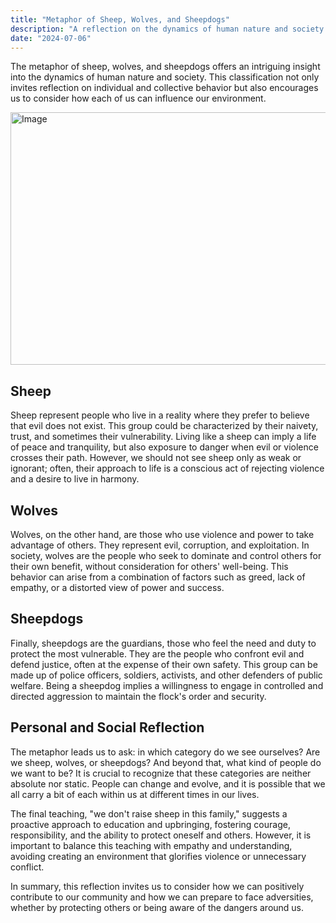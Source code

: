 ```yaml
---
title: "Metaphor of Sheep, Wolves, and Sheepdogs"
description: "A reflection on the dynamics of human nature and society through the metaphor of sheep, wolves, and sheepdogs."
date: "2024-07-06"
---
```


The metaphor of sheep, wolves, and sheepdogs offers an intriguing insight into the dynamics of human nature and society. This classification not only invites reflection on individual and collective behavior but also encourages us to consider how each of us can influence our environment.

<Image
  src="/sheep-wolves-sheepdogs.webp"
  width="718"
  height="404"
  alt="Image"
/>

## Sheep

Sheep represent people who live in a reality where they prefer to believe that evil does not exist. This group could be characterized by their naivety, trust, and sometimes their vulnerability. Living like a sheep can imply a life of peace and tranquility, but also exposure to danger when evil or violence crosses their path. However, we should not see sheep only as weak or ignorant; often, their approach to life is a conscious act of rejecting violence and a desire to live in harmony.

## Wolves

Wolves, on the other hand, are those who use violence and power to take advantage of others. They represent evil, corruption, and exploitation. In society, wolves are the people who seek to dominate and control others for their own benefit, without consideration for others' well-being. This behavior can arise from a combination of factors such as greed, lack of empathy, or a distorted view of power and success.

## Sheepdogs

Finally, sheepdogs are the guardians, those who feel the need and duty to protect the most vulnerable. They are the people who confront evil and defend justice, often at the expense of their own safety. This group can be made up of police officers, soldiers, activists, and other defenders of public welfare. Being a sheepdog implies a willingness to engage in controlled and directed aggression to maintain the flock's order and security.

## Personal and Social Reflection

The metaphor leads us to ask: in which category do we see ourselves? Are we sheep, wolves, or sheepdogs? And beyond that, what kind of people do we want to be? It is crucial to recognize that these categories are neither absolute nor static. People can change and evolve, and it is possible that we all carry a bit of each within us at different times in our lives.

The final teaching, "we don't raise sheep in this family," suggests a proactive approach to education and upbringing, fostering courage, responsibility, and the ability to protect oneself and others. However, it is important to balance this teaching with empathy and understanding, avoiding creating an environment that glorifies violence or unnecessary conflict.

In summary, this reflection invites us to consider how we can positively contribute to our community and how we can prepare to face adversities, whether by protecting others or being aware of the dangers around us.
